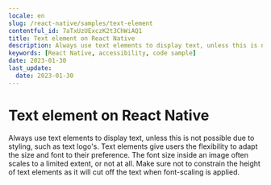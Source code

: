 ```yaml
---
locale: en
slug: /react-native/samples/text-element
contentful_id: 7aTxUzUExczK2t3ChWiAQ1
title: Text element on React Native
description: Always use text elements to display text, unless this is not possible due to styling, such as text logo's.
keywords: [React Native, accessibility, code sample]
date: 2023-01-30
last_update:
  date: 2023-01-30
---
```


# Text element on React Native

Always use text elements to display text, unless this is not possible due to styling, such as text logo's. Text elements give users the flexibility to adapt the size and font to their preference. The font size inside an image often scales to a limited extent, or not at all. Make sure not to constrain the height of text elements as it will cut off the text when font-scaling is applied.

<CodeSample id="text-element" platform="react-native" locale="en"/>
